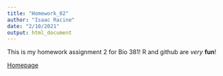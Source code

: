 ---
title: "Homework_02"
author: "Isaac Racine"
date: "2/10/2021"
output: html_document
---


This is my homework assignment 2 for Bio 381! R and github are *very* **fun**!



[Homepage](.\index.html) 